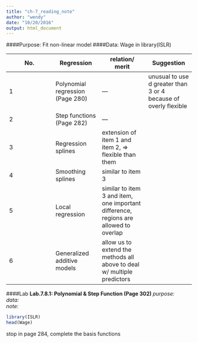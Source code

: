 ```yaml
---
title: "ch-7_reading_note"
author: "wendy"
date: "10/20/2016"
output: html_document
---
```

####Purpose: 
Fit non-linear model
####Data: 
Wage in library(ISLR)

| No. | Regression | relation/ merit | Suggestion |
| --- | --- | --- | --- |
| 1 | Polynomial regression (Page 280) | --- | unusual to use d greater than 3 or 4 because of overly flexible |
| 2 | Step functions (Page 282) | --- |
| 3 | Regression splines | extension of item 1 and item 2, => flexible than them |
| 4 | Smoothing splines | similar to item 3 |
| 5 | Local regression | similar to item 3 and item, one important difference, regions are allowed to overlap |
| 6 | Generalized additive models | allow us to extend the methods all above to deal w/ multiple predictors |

####Lab 
**Lab.7.8.1: Polynomial & Step Function (Page 302) **
*purpose:*    
*data:*   
*note:* 
```r
library(ISLR)
head(Wage)
```

stop in page 284, complete the basis functions